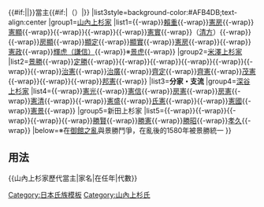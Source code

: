 {{Navbox
|name=山內上杉家歷代當主
|title=[[file:Japanese Crest Uesugi Sasa.svg|20px|上杉笹紋]]{{#if:{{{1|}}}|{{{1|}}}|[[山內上杉家]]}}{{#if:{{{3|}}}|{{{3|}}}|}}當主{{#if:{{{2|}}}|（{{{2|}}}）|}}
|list3style=background-color:#AFB4DB;text-align:center
|group1=[[山內上杉家]]
|list1={{nowrap begin}}{{tsl|ja|上杉重房||重房}}{{-wrap}}[[上杉賴重|賴重]]{{-wrap}}[[上杉憲房 (南北朝時代)|憲房]]{{-wrap}}[[上杉憲顯|憲顯]]{{-wrap}}{{tsl|ja|上杉憲方||憲方}}{{-wrap}}{{tsl|ja|上杉憲定||憲定}}{{-wrap}}{{tsl|ja|上杉憲基||憲基}}{{-wrap}}[[上杉憲實|憲實]]{{-wrap}}（[[上杉清方|清方]]）{{-wrap}}{{tsl|ja|上杉憲忠||憲忠}}{{-wrap}}[[上杉房顯|房顯]]{{-wrap}}[[上杉顯定|顯定]]{{-wrap}}[[上杉顯實|顯實]]{{-wrap}}[[上杉憲房 (戰國時代)|憲房]]{{-wrap}}{{tsl|ja|上杉憲寛||宪宽}}{{-wrap}}[[上杉憲政|憲政]]{{-wrap}}[[上杉謙信|輝虎（謙信）]]{{-wrap}}※[[上杉景虎|景虎]]{{-wrap}}{{nowrap end}}
|group2=[[米澤藩|米澤上杉家]]
|list2={{nowrap begin}}[[上杉景勝|景勝]]{{-wrap}}[[上杉定勝|定勝]]{{-wrap}}{{tsl|ja|上杉綱勝||綱勝}}{{-wrap}}{{tsl|ja|上杉綱憲||綱憲}}{{-wrap}}{{tsl|ja|上杉吉憲||吉憲}}{{-wrap}}{{tsl|ja|上杉宗憲||宗憲}}{{-wrap}}{{tsl|ja|上杉宗房||宗房}}{{-wrap}}{{tsl|ja|上杉重定||重定}}{{-wrap}}[[上杉治憲|治憲]]{{-wrap}}[[上杉治廣|治廣]]{{-wrap}}[[上杉齊定|齊定]]{{-wrap}}[[上杉齊憲|齊憲]]{{-wrap}}[[上杉茂憲|茂憲]]{{-wrap}}{{tsl|ja|上杉憲章||憲章}}{{-wrap}}{{tsl|ja|上杉隆憲||隆憲}}{{-wrap}}[[上杉邦憲|邦憲]]{{-wrap}}{{nowrap end}}
|list3='''分家・支流''' 
|group4=[[深谷上杉家]]
|list4={{nowrap begin}}{{tsl|ja|上杉憲英||憲英}}{{-wrap}}[[上杉憲光|憲光]]{{-wrap}}[[上杉憲信|憲信]]{{-wrap}}[[上杉房憲|房憲]]{{-wrap}}[[上杉房憲|房憲]]{{-wrap}}[[上杉憲清|憲清]]{{-wrap}}{{tsl|ja|上杉憲賢||憲賢}}{{-wrap}}[[上杉憲盛|憲盛]]{{-wrap}}[[上杉氏憲 (深谷上杉氏)|氏憲]]{{-wrap}}{{tsl|ja|上杉憲俊||憲俊}}{{-wrap}}[[上杉憲國 (深谷上杉家)|憲國]]{{-wrap}}[[上杉憲景|憲景]]{{-wrap}}{{nowrap end}}
|group5=新田上杉家
|list5={{nowrap begin}}{{tsl|ja|上杉勝周||勝周}}{{-wrap}}{{tsl|ja|上杉勝承||勝承}}{{-wrap}}{{tsl|ja|上杉勝定||勝定}}{{-wrap}}{{tsl|ja|上杉勝義||勝義}}{{-wrap}}{{tsl|ja|上杉勝道||勝道}}{{-wrap}}[[上杉勝賢|勝賢]]{{-wrap}}[[上杉勝憲|勝憲]]{{-wrap}}[[上杉勝昭|勝昭]]{{-wrap}}[[上杉孝久|孝久]]{{-wrap}}{{nowrap end}}
|below=※在[[御館之亂]]與景勝鬥爭，在亂後的1580年被景勝統一
}}<noinclude>
==用法==
<nowiki>{{山內上杉家歷代當主|家名|在任年|代數}}</nowiki>
[[Category:日本氏族模板]]
[[Category:山內上杉氏]]
</noinclude>